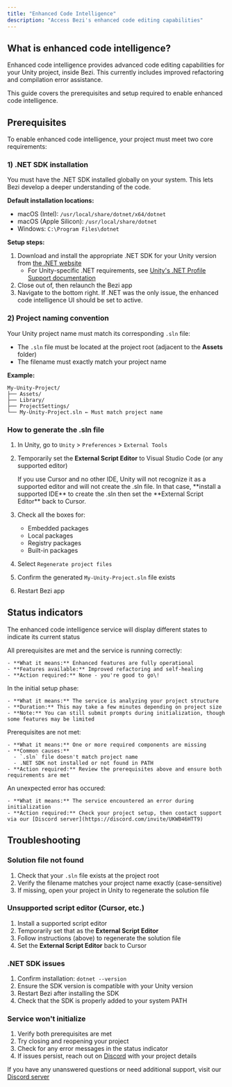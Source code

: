 ```yaml
---
title: "Enhanced Code Intelligence"
description: "Access Bezi's enhanced code editing capabilities"
---
```


## What is enhanced code intelligence?

Enhanced code intelligence provides advanced code editing capabilities for your Unity project, inside Bezi. This currently includes improved refactoring and compilation error assistance.

This guide covers the prerequisites and setup required to enable enhanced code intelligence.

## Prerequisites

To enable enhanced code intelligence, your project must meet two core requirements:

### 1) .NET SDK installation

You must have the .NET SDK installed globally on your system. This lets Bezi develop a deeper understanding of the code.

**Default installation locations:**

- macOS (Intel): `/usr/local/share/dotnet/x64/dotnet`
- macOS (Apple Silicon): `/usr/local/share/dotnet`
- Windows: `C:\Program Files\dotnet`

**Setup steps:**

1. Download and install the appropriate .NET SDK for your Unity version from [the .NET website](https://dotnet.microsoft.com/en-us/download)
   - For Unity-specific .NET requirements, see [Unity's .NET Profile Support documentation](https://docs.unity3d.com/2022.3/Documentation/Manual/dotnetProfileSupport.html)
2. Close out of, then relaunch the Bezi app
3. Navigate to the bottom right. If .NET was the only issue, the enhanced code intelligence UI should be set to active.

### 2) Project naming convention

Your Unity project name must match its corresponding `.sln` file:

- The `.sln` file must be located at the project root (adjacent to the **Assets** folder)
- The filename must exactly match your project name

**Example:**

```
My-Unity-Project/
├── Assets/
├── Library/
├── ProjectSettings/
└── My-Unity-Project.sln ← Must match project name
```

### How to generate the .sln file

1. In Unity, go to `Unity` \> `Preferences` \> `External Tools`
2. Temporarily set the **External Script Editor** to Visual Studio Code (or any supported editor)

   <Warning>
     If you use Cursor and no other IDE, Unity will not recognize it as a supported editor and will not create the .sln file. In that case, **install a supported IDE** to create the .sln then set the **External Script Editor** back to Cursor.
   </Warning>
3. Check all the boxes for:
   - Embedded packages
   - Local packages
   - Registry packages
   - Built-in packages
4. Select `Regenerate project files`
5. Confirm the generated `My-Unity-Project.sln` file exists
6. Restart Bezi app

## Status indicators

The enhanced code intelligence service will display different states to indicate its current status

<AccordionGroup>
  <Accordion title="Active">
    All prerequisites are met and the service is running correctly:

    - **What it means:** Enhanced features are fully operational
    - **Features available:** Improved refactoring and self-healing
    - **Action required:** None - you're good to go\!
  </Accordion>
  <Accordion title="Initializing">
    In the initial setup phase:

    - **What it means:** The service is analyzing your project structure
    - **Duration:** This may take a few minutes depending on project size
    - **Note:** You can still submit prompts during initialization, though some features may be limited
  </Accordion>
  <Accordion title="Missing dependencies">
    Prerequisites are not met:

    - **What it means:** One or more required components are missing
    - **Common causes:**
      - `.sln` file doesn't match project name
      - .NET SDK not installed or not found in PATH
    - **Action required:** Review the prerequisites above and ensure both requirements are met
  </Accordion>
  <Accordion title="Inactive">
    An unexpected error has occured:

    - **What it means:** The service encountered an error during initialization
    - **Action required:** Check your project setup, then contact support via our [Discord server](https://discord.com/invite/UKWB46HTT9)
  </Accordion>
</AccordionGroup>

## Troubleshooting

### Solution file not found

1. Check that your `.sln` file exists at the project root
2. Verify the filename matches your project name exactly (case-sensitive)
3. If missing, open your project in Unity to regenerate the solution file

### Unsupported script editor (Cursor, etc.)

1. Install a supported script editor
2. Temporarily set that as the **External Script Editor**
3. Follow instructions (above) to regenerate the solution file
4. Set the **External Script Editor** back to Cursor

### .NET SDK issues

1. Confirm installation: `dotnet --version`
2. Ensure the SDK version is compatible with your Unity version
3. Restart Bezi after installing the SDK
4. Check that the SDK is properly added to your system PATH

### Service won't initialize

1. Verify both prerequisites are met
2. Try closing and reopening your project
3. Check for any error messages in the status indicator
4. If issues persist, reach out on [Discord](https://discord.com/invite/UKWB46HTT9) with your project details

If you have any unanswered questions or need additional support, visit our [Discord server](https://discord.com/invite/UKWB46HTT9)